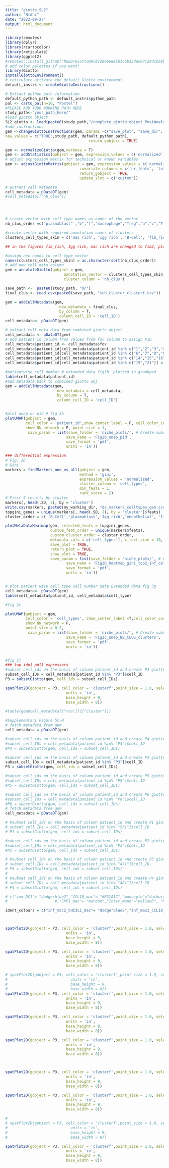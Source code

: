 ```yaml
---
title: "giotto_SL2"
author: "Nidhi"
date: "2022-09-27"
output: html_document
---
```


```r
library(remotes)
library(dplyr)
library(rcartocolor)
library(reticulate)
library(ggplot2)
#remotes::install_github("RubD/Giotto@0c8c2866e881b1c6b35ddc97c24dcb58b555c375")
# add color palettes if you want!
library(Giotto)
installGiottoEnvironment()
# reticulate activate the default Giotto environment.
default_instrs <- createGiottoInstructions()

# Extract python path information
default_python_path <- default_instrs$python_path
pal <- carto_pal(n=10, "Pastel")
#PLEASE ADD YOUR WORKING PATH HERE
study_path<-"your_path_here/"
#load giotto object
SL2_giotto <- load(paste0(study_path,"/complete_giotto_object_PostAnalysis.RData"))
#add instructions
gem <-changeGiottoInstructions(gem, params =c("save_plot", "save_dir", "python_path") ,
new_values = c("TRUE",study_path, default_python_path),
                                     return_gobject = TRUE)

```

```r


gem <- normalizeGiotto(gem,verbose = T)
gem <- addStatistics(gobject = gem, expression_values = c('normalized'), detection_threshold = 1)
# adjust expression matrix for technical or known variables
gem <- adjustGiottoMatrix(gobject = gem, expression_values = c('normalized'),
                                 covariate_columns = c('nr_feats', 'total_expr'),
                                 return_gobject = TRUE,
                                 update_slot = c('custom'))

```

```r
# extract cell metadata
cell_metadata = pDataDT(gem)
#cell_metadata[['nb_clus']]




# create vector with cell type names as names of the vector
nb_clus_order =c("plasmablast" ,"b","f","macrophage","Treg","a","c","T CD8 naive","e","endothelial","NK","B-cell","d","T CD8 memory","mDC","pDC","monocyte","T CD4 memory","neutrophil","fibroblast","mast","T CD4 naive")

#create vector with required annotation names of clusters
clusters_cell_types_skin = c('mac rich', 'Igg rich', 'B-Cell', 'fib_rich','KC1', 'KC2','endothelial', 'KC3', 'fib', 'mac', 'mast', 'mDC', 'monocyte', 'neutrophil', 'NK', 'pDC', 'plasmablast','T CD4 mem', 'T CD4 naive', 'T CD8 mem', 'T CD8 naive', 'Treg')

## in the figures fib_rich, Igg rich, mac rich are changed to fib2, plasmablast2, mac2 

#assign new names to cell type vector 
names(clusters_cell_types_skin) = as.character(sort(nb_clus_order))
# add new cell meta column 
gem = annotateGiotto(gobject = gem,
                          annotation_vector = clusters_cell_types_skin,
                          cluster_column = 'nb_clus')
```


```r


save_path <-  paste0(study_path, "R/")
final_clus <- read.csv(paste0(save_path, "sub_cluster_clusterf.csv"))

gem = addCellMetadata(gem,
                        new_metadata = final_clus,
                        by_column = T,
                        column_cell_ID = 'cell_ID')
cell_metadata<- pDataDT(gem)


```



```r
# extract cell meta data from combined giotto object
cell_metadata <- pDataDT(gem)
# add patient id column from values from fov column to assign PID 
cell_metadata$patient_id <- cell_metadata$fov
cell_metadata$patient_id[cell_metadata$patient_id %in% c("1","2","3","4","5")] <- "P6"
cell_metadata$patient_id[cell_metadata$patient_id %in% c("6","7","8","9","10","11","12","13","22")] <- "P3"
cell_metadata$patient_id[cell_metadata$patient_id %in% c("14","15","16","17")] <- "P5"
cell_metadata$patient_id[cell_metadata$patient_id %in% c("19","21")] <- "P4"

#patientwise cell number # extended data fig3b. plotted in graphpad
table(cell_metadata$patient_id)
#add metadata back to combined giotto obj
gem = addCellMetadata(gem,
                       new_metadata = cell_metadata,
                       by_column = T,
                       column_cell_ID = 'cell_ID')


#plot umap on pid # fig 2b
plotUMAP(gobject = gem,
         cell_color = 'patient_id',show_center_label = F, cell_color_code = c("P4"="#E7298A" ,"P3"="#1B9E77","P5" ="#377EB8","P6"= "#FF7F00"), 
         show_NN_network = F, point_size = 1,
          save_param = list(save_folder = 'niche_plots/', # Create subdirectory
                           save_name = 'Fig2b_umap_pid',
                           save_format = 'pdf',
                           units = 'in'))

### differential expression
# Fig. 2D
# Gini
markers = findMarkers_one_vs_all(gobject = gem,
                                 method = 'gini',
                                 expression_values = 'normalized',
                                 cluster_column = 'cell_types',
                                 min_feats = 1,
                                 rank_score = 2)
# First 5 results by cluster
markers[, head(.SD, 3), by = 'cluster']
write.csv(markers, paste0(my_working_dir, "de_markers_celltypes_gem.csv"))
topgini_genes = unique(markers[, head(.SD, 2), by = 'cluster']$feats)
cluster_order = c( 'B-Cell','plasmablast','Igg rich','endothelial', 'fib','fib_rich','KC1', 'KC2', 'KC3',  'mac','mac rich', 'mast', 'mDC','pDC', 'monocyte', 'neutrophil', 'NK',  'T CD4 mem', 'T CD4 naive', 'T CD8 mem', 'T CD8 naive', 'Treg')

plotMetaDataHeatmap(gem, selected_feats = topgini_genes,
                    custom_feat_order = unique(markers$feats),
                    custom_cluster_order = cluster_order,
                    metadata_cols = c('cell_types'), x_text_size = 10, y_text_size = 10,
                    save_plot = TRUE,
                    return_plot = TRUE,
                    show_plot = TRUE,
                    save_param = list(save_folder = 'niche_plots/', # Create subdirectory
                           save_name = 'Fig2D_heatmap_gini_top2_inf_celltypes_gem',
                           save_format = 'pdf',
                           units = 'in'))


# plot patient wise cell type cell number data Extended data fig 3g 
cell_metadata<- pDataDT(gem)
table(cell_metadata$patient_id, cell_metadata$cell_type)

```



```r
#fig 2c

plotUMAP(gobject = gem,
         cell_color = 'cell_types', show_center_label =T,cell_color_code=c("mac rich"="#E7298A", "mac"= "#FF7F00","monocyte"= "#FFC0CB", "pDC"= "#FB8072","neutrophil"= "#800000","mDC"= "#A65628", "mast"= "#FFD700", "mDC"= "#A65628","Igg rich"= "#1B9E77", "B-Cell"= "#006400", "plasmablast"= "#00FF00","fib_rich"= "#7FFFD4", "fib"= "#00FFFF","KC1"= "#F5DEB3", "KC2"= "#F0F8FF", "KC3"= "#FFE4E1","endothelial"= "#E41A1C", "Treg"= "#6495ED",  "NK"= "#00BFFF",   "T CD4 mem"= "#8B008B", "T CD4 naive"= "#DDA0DD", "T CD8 mem"= "#000080", "T CD8 naive"= "#ADD8E6"),
         show_NN_network = F,
         point_size = 0.3,
          save_param = list(save_folder = 'niche_plots/', # Create subdirectory
                           save_name = 'Fig2c_umap_NB_CLUS_clusters',
                           save_format = 'pdf',
                           units = 'in'))


#fig 2j
### top ido1 pdl1 expressors
#subset cell_ids on the basis of column patient_id and create P3 giotto obj
subset_cell_IDs = cell_metadata[patient_id %in% "P3"]$cell_ID
P3 = subsetGiotto(gem, cell_ids = subset_cell_IDs)

spatPlot2D(gobject = P3, cell_color = 'clusterf',point_size = 1.0, select_cell_groups = c("moDC3",	"DC3",	"moDC2"), cell_color_code= c("moDC3"="#00BFFF",	"DC3"= "gold1","moDC2"="darkorange4"), other_cell_color = "#F5F5F5", show_legend = TRUE,point_shape = c("no_border"),save_param = list(save_name = 'Fig2j_P3_finalclusterf_ido1_pdl11_topexpressers.pdf', save_folder = 'niche_plots/',save_format = 'pdf',
                           units = 'in',
                           base_height = 9,
                           base_width = 8))
```





```r
#table(gem@cell_metadata[["rna"]][["cluster"]])

#Supplementary Figure 5C-H
# fetch metadata from gem
cell_metadata = pDataDT(gem)

#subset cell_ids on the basis of column patient_id and create P4 giotto obj
#subset_cell_IDs = cell_metadata[patient_id %in% "P4"]$cell_ID
#P4 = subsetGiotto(gem, cell_ids = subset_cell_IDs)

#subset cell_ids on the basis of column patient_id and create P3 giotto obj
subset_cell_IDs = cell_metadata[patient_id %in% "P3"]$cell_ID
P3 = subsetGiotto(gem, cell_ids = subset_cell_IDs)

#subset cell_ids on the basis of column patient_id and create P5 giotto obj
#subset_cell_IDs = cell_metadata[patient_id %in% "P5"]$cell_ID
#P5 = subsetGiotto(gem, cell_ids = subset_cell_IDs)

#subset cell_ids on the basis of column patient_id and create P6 giotto obj
#subset_cell_IDs = cell_metadata[patient_id %in% "P6"]$cell_ID
#P6 = subsetGiotto(gem, cell_ids = subset_cell_IDs)
# fetch metadata from gem
cell_metadata = pDataDT(gem)

# #subset cell_ids on the basis of column patient_id and create P1 giotto obj
# subset_cell_IDs = cell_metadata[patient_id %in% "53i"]$cell_ID
# P1 = subsetGiotto(gem, cell_ids = subset_cell_IDs)

#subset cell_ids on the basis of column patient_id and create P2 giotto obj
#subset_cell_IDs = cell_metadata[patient_id %in% "P3"]$cell_ID
#P2 = subsetGiotto(gem, cell_ids = subset_cell_IDs)

# #subset cell_ids on the basis of column patient_id and create P3 giotto obj
# subset_cell_IDs = cell_metadata[patient_id %in% "47i"]$cell_ID
# P3 = subsetGiotto(gem, cell_ids = subset_cell_IDs)
# 
# #subset cell_ids on the basis of column patient_id and create P4 giotto obj
# subset_cell_IDs = cell_metadata[patient_id %in% "48i"]$cell_ID
# P4 = subsetGiotto(gem, cell_ids = subset_cell_IDs)

# c("imm_DC1"= "dodgerblue2","CCL18_mac"= "#E31A1C","monocyte"="darkorange4","CXCL3_moDC"="green4","CHI3L1_mac"= "#0000CD","type1IFN_mac"= "purple","MT2A_mono"="#FF7F00" ,"CXCL8_moDC"= "brown","IL1B_mac"= "gold1","imm_DC2" = "#FA8072", "imm_DC3"= "#00BFFF","Neutrophil"= "darkturquoise","SELP_DC"="#FF1493", "mast"="#00FF00" )
#                     #,"SPP1_mac"= "maroon","Inter_mono"="yellow3", "MT2A_mono"="blue1")

ident_colours = c("inf_mac2_CHI3L1_mac"= "dodgerblue2","inf_mac2_CCL18_mac"= "#E31A1C","moDC2"="darkorange4","inf_mac1"="green4","pDC"= "#0000CD","cDC2"= "purple","moDC1"="#FF7F00" ,"res_mac"= "brown","DC3"= "gold1","neutrophil" = "#FA8072", "DC1"= "darkturquoise","moDC3"="#00BFFF", "mast"="#00FF00")



spatPlot2D(gobject = P3, cell_color = 'clusterf',point_size = 1.0, select_cell_groups = c("T_CD4_mem", "T_CD8_mem", "NK", "NK_igg"), cell_color_code= c("T_CD4_mem"="#E7298A", "T_CD8_mem"= "green4", "NK" ="purple", "NK_igg" ="purple"), point_shape =c("no_border"), show_legend = TRUE,save_param = list(save_folder = 'niche_plots/', save_name = 'Ext_Data_fig4a_P3_finalclusterfing_T_MEM_NK', save_format = 'pdf',
                           units = 'in',
                           base_height = 9,
                           base_width = 8))

spatPlot2D(gobject = P3, cell_color = 'clusterf',point_size = 1.0, select_cell_groups = c("T_CD4_naive", "T_CD8_naive", "Treg"), cell_color_code= c("T_CD4_naive"= "#1B9E77", "T_CD8_naive" = "darkorange4","Treg" ="gold1"), point_shape =c("no_border"), show_legend = TRUE,save_param = list(save_folder = 'niche_plots/', save_name = 'Ext_Data_fig4b_P3_finalclusterfing_T_NAIVE_TREG', save_format = 'pdf',
                           units = 'in',
                           base_height = 9,
                           base_width = 8))

# spatPlot2D(gobject = P3, cell_color = 'clusterf',point_size = 1.0, select_cell_groups = c("plasmablast", "plasmablast_cycl", "B-cell"), cell_color_code= c("plasmablast"= "#1B9E77", "plasmablast_cycl" = "darkorange4","B-cell" ="gold1"), point_shape =c("no_border"), show_legend = TRUE,save_param = list(save_folder = 'niche_plots/', save_name = 'Ext_Data_fig4c_P3_finalclusterfing_bcell', save_format = 'pdf',
#                            units = 'in',
#                            base_height = 9,
#                            base_width = 8))
spatPlot2D(gobject = P3, cell_color = 'clusterf',point_size = 1.0, select_cell_groups = c("plasmablast", "plasmablast_cycl", "B-cell", "plasmablast_igg"), cell_color_code= c("plasmablast"= "#1B9E77", "plasmablast_cycl" = "darkorange4","B-cell" ="gold1", "plasmablast_igg"= "purple"), point_shape =c("no_border"), show_legend = TRUE,save_param = list(save_folder = 'niche_plots/', save_name = 'Ext_Data_fig4c_P3_finalclusterfing_bcell_igg', save_format = 'pdf',
                           units = 'in',
                           base_height = 9,
                           base_width = 8))

spatPlot2D(gobject = P3, cell_color = 'clusterf',point_size = 1.0, select_cell_groups = c("fib1", "fib2", "fib3", "fib4"), cell_color_code= c("fib1"= "#1B9E77", "fib2" = "darkorange4","fib3" ="gold1", "fib4"= "purple"), point_shape =c("no_border"), show_legend = TRUE,save_param = list(save_folder = 'niche_plots/', save_name = 'Ext_Data_fig4d_P3_finalclusterfing_fib', save_format = 'pdf',
                           units = 'in',
                           base_height = 9,
                           base_width = 8))

spatPlot2D(gobject = P3, cell_color = 'clusterf',point_size = 1.0, select_cell_groups = c("inf_mac2_CCL18_mac","inf_mac2_CHI3L1_mac", "inf_mac1", "res_mac"), cell_color_code= c("inf_mac2_CCL18_mac"="#E31A1C", "inf_mac2_CHI3L1_mac"= "dodgerblue2", "inf_mac1"= "green4", "res_mac" ="brown"), show_legend = TRUE,point_shape = c("no_border"),save_param = list(save_name = 'Ext_Data_fig4e_p2_macs_clusterf', save_folder = 'niche_plots/',save_format = 'pdf',
                           units = 'in',
                           base_height = 9,
                           base_width = 8))



spatPlot2D(gobject = P3, cell_color = 'clusterf',point_size = 1.0, select_cell_groups = c("moDC1","moDC2", "moDC3"), cell_color_code= c("moDC1"="#FF7F00", "moDC2"= "darkorange4", "moDC3" = "#00BFFF"),point_shape = c("no_border"), show_legend = TRUE,save_param = list(save_name = 'Ext_Data_fig4f_p2_finalclusterf_moDC', save_folder = 'niche_plots/',save_format = 'pdf',
                           units = 'in',
                           base_height = 9,
                           base_width = 8))

spatPlot2D(gobject = P3, cell_color = 'clusterf',point_size = 1.0, select_cell_groups = c("DC1","cDC2","DC3","pDC"), cell_color_code= c("DC1" ="darkturquoise", "cDC2"= "purple", "DC3"="gold1", "pDC"= "#0000CD"),point_shape = c("no_border"), show_legend = TRUE,save_param = list(save_name = 'Ext_Data_fig4g_p2_finalclusterf_DC', save_folder = 'niche_plots/',save_format = 'pdf',
                           units = 'in',
                           base_height = 9,
                           base_width = 8))

# 
# spatPlot2D(gobject = P3, cell_color = 'clusterf',point_size = 1.0, select_cell_groups = c("neutrophil", "mast"), cell_color_code= c("neutrophil"= "#FA8072", "mast"="#00FF00"), point_shape =c("no_border"), show_legend = TRUE,save_param = list(save_folder = 'niche_plots/', save_name = 'Ext_Data_fig4h_p2_clusterf_neutrophil_mast', save_format = 'pdf',
#                            units = 'in',
#                            base_height = 9,
#                            base_width = 8))

spatPlot2D(gobject = P3, cell_color = 'clusterf',point_size = 1.0, select_cell_groups = c("neutrophil", "mast","neutrophil_igg","mast_igg"), cell_color_code= c("neutrophil"= "#FA8072", "mast"="#00FF00", "neutrophil_igg"="#FA8072", "mast_igg" = "#00FF00"), point_shape =c("no_border"), show_legend = TRUE,save_param = list(save_folder = 'niche_plots/', save_name = 'Ext_Data_fig4h_p2_neutrophil_mast_igg_clusterf', save_format = 'pdf',
                           units = 'in',
                           base_height = 9,
                           base_width = 8))









```







